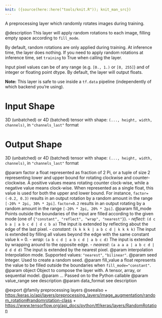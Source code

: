```yaml
---
knit: ({source(here::here("tools/knit.R")); knit_man_src})
---
```

A preprocessing layer which randomly rotates images during training.

@description
This layer will apply random rotations to each image, filling empty space
according to `fill_mode`.

By default, random rotations are only applied during training.
At inference time, the layer does nothing. If you need to apply random
rotations at inference time, set `training` to True when calling the layer.

Input pixel values can be of any range (e.g. `[0., 1.)` or `[0, 255]`) and
of integer or floating point dtype.
By default, the layer will output floats.

**Note:** This layer is safe to use inside a `tf.data` pipeline
(independently of which backend you're using).

# Input Shape
3D (unbatched) or 4D (batched) tensor with shape:
`(..., height, width, channels)`, in `"channels_last"` format

# Output Shape
3D (unbatched) or 4D (batched) tensor with shape:
`(..., height, width, channels)`, in `"channels_last"` format

@param factor a float represented as fraction of 2 Pi, or a tuple of size 2
    representing lower and upper bound for rotating clockwise and
    counter-clockwise. A positive values means rotating
    counter clock-wise,
    while a negative value means clock-wise.
    When represented as a single
    float, this value is used for both the upper and lower bound.
    For instance, `factor=(-0.2, 0.3)`
    results in an output rotation by a random
    amount in the range `[-20% * 2pi, 30% * 2pi]`.
    `factor=0.2` results in an
    output rotating by a random amount
    in the range `[-20% * 2pi, 20% * 2pi]`.
@param fill_mode Points outside the boundaries of the input are filled
    according to the given mode
    (one of `{"constant", "reflect", "wrap", "nearest"}`).
    - *reflect*: `(d c b a | a b c d | d c b a)`
        The input is extended by reflecting about
        the edge of the last pixel.
    - *constant*: `(k k k k | a b c d | k k k k)`
        The input is extended by
        filling all values beyond the edge with
        the same constant value k = 0.
    - *wrap*: `(a b c d | a b c d | a b c d)` The input is extended by
        wrapping around to the opposite edge.
    - *nearest*: `(a a a a | a b c d | d d d d)`
        The input is extended by the nearest pixel.
@param interpolation Interpolation mode. Supported values: `"nearest"`,
    `"bilinear"`.
@param seed Integer. Used to create a random seed.
@param fill_value a float represents the value to be filled outside
    the boundaries when `fill_mode="constant"`.
@param object Object to compose the layer with. A tensor, array, or sequential model.
@param ... Passed on to the Python callable
@param value_range see description
@param data_format see description

@export
@family preprocessing layers
@seealso
+ <https:/keras.io/api/layers/preprocessing_layers/image_augmentation/random_rotation#randomrotation-class>
+ <https://www.tensorflow.org/api_docs/python/tf/keras/layers/RandomRotation>
